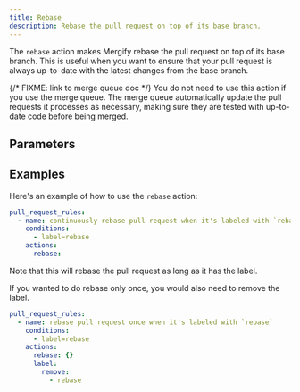 ```yaml
---
title: Rebase
description: Rebase the pull request on top of its base branch.
---
```



The `rebase` action makes Mergify rebase the pull request on top of its base
branch. This is useful when you want to ensure that your pull request is always
up-to-date with the latest changes from the base branch.

<Info>
{/* FIXME: link to merge queue doc */}
You do not need to use this action if you use the merge queue. The merge
queue automatically update the pull requests it processes as necessary, making
sure they are tested with up-to-date code before being merged.
</Info>

## Parameters

<ActionOptionsTable action='rebase'/>

## Examples

Here's an example of how to use the `rebase` action:

```yaml
pull_request_rules:
  - name: continuously rebase pull request when it's labeled with `rebase`
    conditions:
      - label=rebase
    actions:
      rebase:
```

Note that this will rebase the pull request as long as it has the label.

If you wanted to do rebase only once, you would also need to remove the label.

```yaml
pull_request_rules:
  - name: rebase pull request once when it's labeled with `rebase`
    conditions:
      - label=rebase
    actions:
      rebase: {}
      label:
        remove:
          - rebase
```
